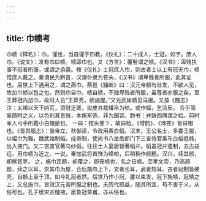 ```yaml
---
---
---
```

title: 巾帻考
---




巾帻《释名》：巾，谨也，当自谨于四教。《仪礼》：二十成人，士冠。如字。庶人巾。《说文》：发有巾曰帻。帻即巾也。又《方言》：覆髻谓之帻。《汉书》：卑贱执事不冠者所服，或谓之承露。按《仪礼》士冠庶人巾，则古者士以上有冠无巾，帻惟庶人戴之。秦谓民为黔首，汉谓仆隶为苍头，《汉书》谓卑贱者所服，此其证也。后世上下通用之，谓之燕巾。蔡邕《独断》曰：汉元帝额有壮发，不欲人见，故加巾帻以包之也。然则巾自巾，帻自帻，不独卑贱者所服，虽尊者亦服之矣。至王莽冠内加巾，故时人云“王莽秃，帻施屋。”又光武岸帻见马援。又按《魏志》注：太祖以天下凶荒，资财乏匮，拟皮弁裁缣帛为帢。或作幅，乞洽反。 合乎简易随时之义，以色别其贵贱，本施军饰，非为国容。韵书：弁缺四隅谓之帢。前时军人弓手所戴小白帽是也。 一曰：按头使下，故曰帢。《增韵》、《埤苍》皆曰帽也。《晋舆服志》：哀帝立，秋御读，令改用素白幍。汉末，王公名士，多委王服，以幅巾为雅，魏武始制幍。成帝制，使尚书八坐丞郎门下三省侍官乘车白幍低帏，出入掖门。又二宫直官著乌纱幍，往往士人宴居皆著幍弁。幍虽冠弁遗制，去古益远，用巾帻为近之。一说，秦加武将首饰为绛帕，后稍稍作颜题。汉兴，续其颜，却摞音罗。 之，施巾连题，却覆之，即丧帻也，名之曰帻。至孝文帝，乃高颜题，续之以耳，崇其巾为屋，合后施巾上下，文者长耳，武者短耳。古者冠制皆硬壳，自额上至于顶，如今礼冠者然。后世乃作小冠，厪以束发，冠下施帻，冠帻之上，又总施巾，皆效汉元帝所服之制也。夫历代损益，随其所宜，苟不害于义，从俗可也。孔子居宋衣缝掖，居鲁冠章甫，亦从俗也。